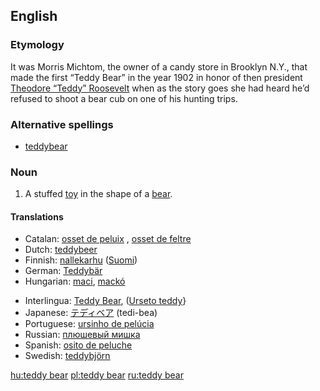 ==English==

===Etymology===
It was Morris Michtom, the owner of a candy store in Brooklyn N.Y., that made the first “Teddy Bear” in the year 1902 in honor of then president [[w:Theodore Roosevelt|Theodore “Teddy” Roosevelt]] when as the story goes she had heard he’d refused to shoot a bear cub on one of his hunting trips.

===Alternative spellings===
*[[teddybear]]

===Noun===
{{en-noun|sg=[[teddy]] [[bear]]}}

# A stuffed [[toy]] in the shape of a [[bear]].

====Translations====
{{top}}
*Catalan: [[osset de peluix]] {{m}}, [[osset de feltre]] {{m}}
*Dutch: [[teddybeer]] {{m}}
*Finnish: [[nallekarhu]] ([[:fi:nallekarhu|Suomi]])
*German: [[Teddybär]] {{m}}
*Hungarian: [[maci]], [[mackó]]
{{mid}}
*Interlingua: [[Teddy Bear]], ([[Urseto teddy]]}
*Japanese: [[テディベア]] (tedi-bea)
*Portuguese: [[ursinho de pelúcia]]
*Russian: [[плюшевый мишка]] {{m}}
*Spanish: [[osito de peluche]] {{m}}
*Swedish: [[teddybjörn]] {{c}}
{{bottom}}

[[hu:teddy bear]]
[[pl:teddy bear]]
[[ru:teddy bear]]
